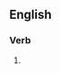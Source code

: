 ==English==

===Verb===
{{head|en|present participle}}

# {{present participle of|misstate|lang=en|nocat=1}}